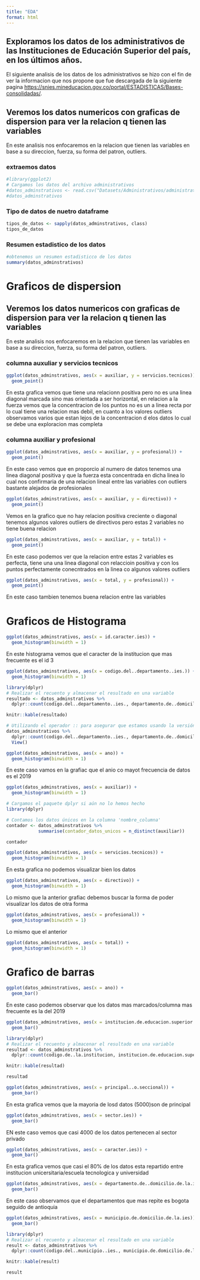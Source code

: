 ```yaml
---
title: "EDA"
format: html
---
```


## Exploramos los datos de los administrativos de las Instituciones de Educación Superior del país, en los últimos años.

El siguiente analisis de los datos de los administrativos se hizo con el fin de ver la informacion que nos propone que fue descargada de la siguiente pagina <https://snies.mineducacion.gov.co/portal/ESTADISTICAS/Bases-consolidadas/>.

## Veremos los datos numericos con graficas de **dispersion** para ver la relacion q tienen las variables

En este analisis nos enfocaremos en la relacion que tienen las variables en base a su direccion, fuerza, su forma del patron, outliers.

### extraemos datos

```r
#library(ggplot2)
# Cargamos los datos del archivo administrativos
#datos_adminstrativos <- read.csv("Datasets/Administrativos/administrativos2014-2021.csv")
#datos_adminstrativos
```

### Tipo de datos de nuetro dataframe

```r
tipos_de_datos <- sapply(datos_adminstrativos, class)
tipos_de_datos
```

### Resumen estadistico de los datos

```r
#obtenemos un resumen estadisticco de los datos
summary(datos_adminstrativos)

```

# Graficos de dispersion 

## Veremos los datos numericos con graficas de **dispersion** para ver la relacion q tienen las variables

En este analisis nos enfocaremos en la relacion que tienen las variables en base a su direccion, fuerza, su forma del patron, outliers.

### columna auxuliar y servicios tecnicos

```r
ggplot(datos_adminstrativos, aes(x = auxiliar, y = servicios.tecnicos)) +
  geom_point()
```
En esta grafica vemos que tiene una relacionn positiva pero no es una linea diagonal marcada sino mas orientada a ser horizontal, en relacion a la fuerza vemos que la concentracion de los puntos no es un a linea recta por lo cual tiene una relacion mas debil, en cuanto a los valores outliers observamos varios que estan lejos de la concentracion d elos datos lo cual se debe una exploracion mas completa

### columna auxiliar y profesional

```r
ggplot(datos_adminstrativos, aes(x = auxiliar, y = profesional)) +
  geom_point()

```
En este caso vemos que en proporcio al numero de datos tenemos una linea diagonal positiva y que la fuerza esta concentrada en dicha linea lo cual nos confirmaria de una relacion lineal entre las variables con outliers bastante alejados de profesionales

```r
ggplot(datos_adminstrativos, aes(x = auxiliar, y = directivo)) +
  geom_point()

```
Vemos en la grafico que no hay relacion positiva creciente o diagonal tenemos algunos valores outliers de directivos pero estas 2 variables no tiene buena relacion

```r
ggplot(datos_adminstrativos, aes(x = auxiliar, y = total)) +
  geom_point()

```
En este caso podemos ver que la relacion entre estas 2 variables es perfecta, tiene una una linea diagonal con relaccioin positiva y con los puntos perfectamente conecntrados en la linea co algunos valores outliers

```r
ggplot(datos_adminstrativos, aes(x = total, y = profesional)) +
  geom_point()

```

En este caso tambien tenemos buena relacion entre las variables 

# Graficos de Histograma
```r
ggplot(datos_adminstrativos, aes(x = id.caracter.ies)) +
  geom_histogram(binwidth = 1)

```
En este histograma vemos que el caracter de la institucion que mas frecuente es el id 3 

```r
ggplot(datos_adminstrativos, aes(x = codigo.del..departamento..ies.)) +
  geom_histogram(binwidth = 1)

```

```r
library(dplyr)
# Realizar el recuento y almacenar el resultado en una variable
resultado <- datos_adminstrativos %>%
  dplyr::count(codigo.del..departamento..ies., departamento.de..domicilio.de.la.ies)
```
```r
knitr::kable(resultado)
```

```r
# Utilizando el operador :: para asegurar que estamos usando la versión correcta de count
datos_adminstrativos %>%
  dplyr::count(codigo.del..departamento..ies., departamento.de..domicilio.de.la.ies) %>%
  View()
```


```r
ggplot(datos_adminstrativos, aes(x = ano)) +
  geom_histogram(binwidth = 1)

```
En este caso vamos en la grafiac que el anio co mayot frecuencia de datos es el 2019
```r
ggplot(datos_adminstrativos, aes(x = auxiliar)) +
  geom_histogram(binwidth = 1)
```

```r
# Cargamos el paquete dplyr si aún no lo hemos hecho
library(dplyr)

# Contamos los datos únicos en la columna 'nombre_columna'
contador <- datos_adminstrativos %>% 
            summarise(contador_datos_unicos = n_distinct(auxiliar))
```

```r
contador
```


```r
ggplot(datos_adminstrativos, aes(x = servicios.tecnicos)) +
  geom_histogram(binwidth = 1)

```

En esta grafica no podemos visualizar bien los datos

```r
ggplot(datos_adminstrativos, aes(x = directivo)) +
  geom_histogram(binwidth = 1)

```
Lo mismo que la anterior grafiac debemos buscar la forma de poder visualizar los datos de otra forma
```r
ggplot(datos_adminstrativos, aes(x = profesional)) +
  geom_histogram(binwidth = 1)

```
Lo mismo que el anterior

```r
ggplot(datos_adminstrativos, aes(x = total)) +
  geom_histogram(binwidth = 1)

```
# Grafico de barras

```r
ggplot(datos_adminstrativos, aes(x = ano)) +
  geom_bar()

```
En este caso podemos observar que los datos mas marcados/columna mas frecuente es la del 2019

```r
ggplot(datos_adminstrativos, aes(x = institucion.de.educacion.superior..ies.)) +
  geom_bar()

```
```r
library(dplyr)
# Realizar el recuento y almacenar el resultado en una variable
resultad <- datos_adminstrativos %>%
  dplyr::count(codigo.de..la.institucion, institucion.de.educacion.superior..ies.)
```
```r
knitr::kable(resultad)
```

```r
resultad
```


```r
ggplot(datos_adminstrativos, aes(x = principal..o.seccional)) +
  geom_bar()

```
En esta grafica vemos que la mayoria de losd datos (5000)son de principal

```r
ggplot(datos_adminstrativos, aes(x = sector.ies)) +
  geom_bar()

```
EN este caso vemos que casi 4000 de los datos  pertenecen al sector privado

```r
ggplot(datos_adminstrativos, aes(x = caracter.ies)) +
  geom_bar()

```
En esta grafica vemos que casi el 80% de los datos esta repartido entre institucion unicersitaria/escuela tecnologica y universidad

```r
ggplot(datos_adminstrativos, aes(x = departamento.de..domicilio.de.la.ies)) +
  geom_bar()

```
En este caso observamos que el departamentos que mas repite es bogota seguido de antioquia

```r
ggplot(datos_adminstrativos, aes(x = municipio.de.domicilio.de.la.ies)) +
  geom_bar()

```

```r
library(dplyr)
# Realizar el recuento y almacenar el resultado en una variable
result <- datos_adminstrativos %>%
  dplyr::count(codigo.del..municipio..ies., municipio.de.domicilio.de.la.ies)
```
```r
knitr::kable(result)
```

```r
result
```

